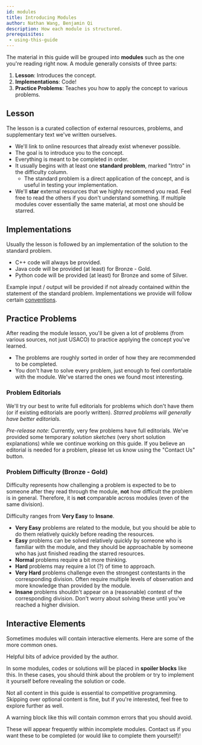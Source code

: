 ```yaml
---
id: modules
title: Introducing Modules
author: Nathan Wang, Benjamin Qi
description: How each module is structured.
prerequisites:
 - using-this-guide
---
```


The material in this guide will be grouped into **modules** such as the one you're reading right now. A module generally consists of three parts:

1. **Lesson**: Introduces the concept.
2. **Implementations**: Code!
3. **Practice Problems**: Teaches you how to apply the concept to various problems.

<!-- 3. **Additional Content**: Optional resources related to the module, for those who are interested -->

## Lesson

The lesson is a curated collection of external resources, problems, and supplementary text we've written ourselves.

  - We'll link to online resources that already exist whenever possible.
  - The goal is to introduce you to the concept.
  - Everything is meant to be completed in order.
  - It usually begins with at least one **standard problem**, marked "Intro" in the difficulty column.
    - The standard problem is a direct application of the concept, and is useful in testing your implementation.
  - We'll **star** external resources that we highly recommend you read. Feel free to read the others if you don't understand something. If multiple modules cover essentially the same material, at most one should be starred.

## Implementations

Usually the lesson is followed by an implementation of the solution to the standard problem.

  - C++ code will always be provided.
  - Java code will be provided (at least) for Bronze - Gold.
  - Python code will be provided (at least) for Bronze and some of Silver.

Example input / output will be provided if not already contained within the statement of the standard problem. Implementations we provide will follow certain [conventions](./code-con).

## Practice Problems

After reading the module lesson, you'll be given a lot of problems (from various sources, not just USACO) to practice applying the concept you've learned.

- The problems are roughly sorted in order of how they are recommended to be completed.
- You don't have to solve every problem, just enough to feel comfortable with the module. We've starred the ones we found most interesting.

### Problem Editorials

We'll try our best to write full editorials for problems which don't have them (or if existing editorials are poorly written). _Starred problems will generally have better editorials._

_Pre-release note_: Currently, very few problems have full editorials. We've provided some temporary _solution sketches_ (very short solution explanations) while we continue working on this guide. If you believe an editorial is needed for a problem, please let us know using the "Contact Us" button.

### Problem Difficulty (Bronze - Gold)

Difficulty represents how challenging a problem is expected to be to someone after they read through the module, **not** how difficult the problem is in general. Therefore, it is **not** comparable across modules (even of the same division). 

Difficulty ranges from **Very Easy** to **Insane**.

- **Very Easy** problems are related to the module, but you should be able to do them relatively quickly before reading the resources.
- **Easy** problems can be solved relatively quickly by someone who is familiar with the module, and they should be approachable by someone who has just finished reading the starred resources.
- **Normal** problems require a bit more thinking.
- **Hard** problems may require a lot (?) of time to approach.
- **Very Hard** problems challenge even the strongest contestants in the corresponding division. Often require multiple levels of observation and more knowledge than provided by the module.
- **Insane** problems shouldn't appear on a (reasonable) contest of the corresponding division. Don't worry about solving these until you've reached a higher division.

<!-- ## Additional Content

Some modules may also have additional content at the end that isn't needed for USACO, but may be interesting. Feel free to read or skip them as you'd like. -->

## Interactive Elements

Sometimes modules will contain interactive elements. Here are some of the more common ones.

<Info title="Pro Tip">

Helpful bits of advice provided by the author.

<!-- Tips on how to become legend in CP and better at competitve programming by Benjamin Qi, exactly what you wanted when you spam DM'd him! Definitely take these tips seriously. Don't uncomment this. -->

</Info>

<Spoiler title="Hidden Content">

In some modules, codes or solutions will be placed in **spoiler blocks** like this. In these cases, you should think about the problem or try to implement it yourself before revealing the solution or code.

</Spoiler>

<Optional title="Optional Content">

Not all content in this guide is essential to competitive programming. Skipping over optional content is fine, but if you're interested, feel free to explore further as well.

</Optional>

<Warning>

A warning block like this will contain common errors that you should avoid.

</Warning>

<IncompleteSection>

These will appear frequently within incomplete modules. Contact us if you want these to be completed (or would like to complete them yourself)!

</IncompleteSection>

<!-- Difficulty should be comparable across a division. Say that you have *almost-solved* a question if you scored at least $n-2$ out of $n$ test cases. At least for platinum, difficulty levels should correspond approximately to the following USA Pre-college almost-solve rates on a USACO contest:

	- Easy: $\ge 40\%$ (ex. Fort Moo, Team Building, Redistricting)
	- Normal: $\ge 20\%$ (ex. Card Game, Balancing, Gathering)
	- Hard: $\ge 10\%$ (ex. Mooriokart, Train Tracking 2, Friendcross)

Old gold problems should probably be bumped up one level. -->

<!-- Re: above. Almost-solved is subjective to problem though. Incorrect greedy "almost solves" deleg."" -->
